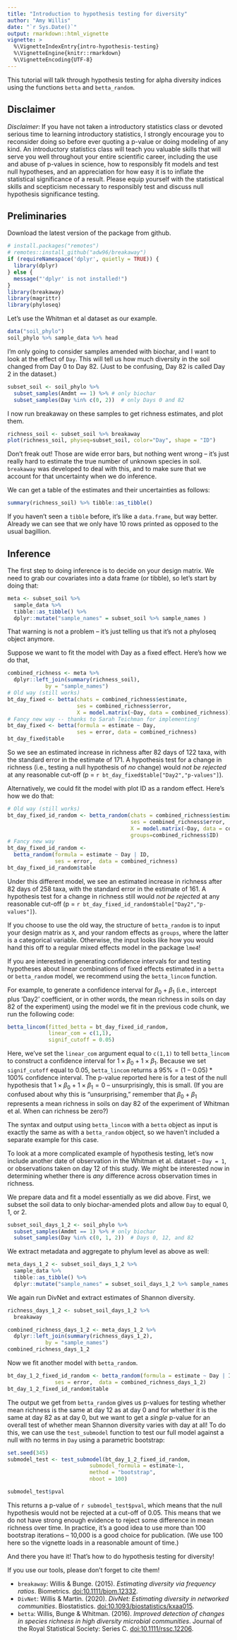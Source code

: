 ```yaml
---
title: "Introduction to hypothesis testing for diversity"
author: "Amy Willis"
date: "`r Sys.Date()`"
output: rmarkdown::html_vignette
vignette: >
  %\VignetteIndexEntry{intro-hypothesis-testing}
  %\VignetteEngine{knitr::rmarkdown}
  %\VignetteEncoding{UTF-8}
---
```


This tutorial will talk through hypothesis testing for alpha diversity indices using the functions `betta` and `betta_random`. 

## Disclaimer

*Disclaimer*: If you have not taken a introductory statistics class or devoted serious time to learning introductory statistics, I strongly encourage you to reconsider doing so before ever quoting a p-value or doing modeling of any kind. An introductory statistics class will teach you valuable skills that will serve you well throughout your entire scientific career, including the use and abuse of p-values in science, how to responsibly fit models and test null hypotheses, and an appreciation for how easy it is to inflate the statistical significance of a result. Please equip yourself with the statistical skills and scepticism necessary to responsibly test and discuss null hypothesis significance testing.

## Preliminaries

Download the latest version of the package from github.

```r
# install.packages("remotes")
# remotes::install_github("adw96/breakaway")
if (requireNamespace('dplyr', quietly = TRUE)) {
  library(dplyr)
} else {
  message("'dplyr' is not installed!")
}
library(breakaway)
library(magrittr)
library(phyloseq)
```

Let's use the Whitman et al dataset as our example.

```r
data("soil_phylo")
soil_phylo %>% sample_data %>% head
```

I'm only going to consider samples amended with biochar, and I want to look at the effect of `Day`. This will tell us how much diversity in the soil changed from Day 0 to Day 82. (Just to be confusing, Day 82 is called Day 2 in the dataset.)

```r
subset_soil <- soil_phylo %>%
  subset_samples(Amdmt == 1) %>% # only biochar
  subset_samples(Day %in% c(0, 2))  # only Days 0 and 82
```

I now run breakaway on these samples to get richness estimates, and plot them.

```r
richness_soil <- subset_soil %>% breakaway
plot(richness_soil, physeq=subset_soil, color="Day", shape = "ID")
```

Don't freak out! Those are wide error bars, but nothing went wrong -- it's just really hard to estimate the true number of unknown species in soil. `breakaway` was developed to deal with this, and to make sure that we account for that uncertainty when we do inference.

We can get a table of the estimates and their uncertainties as follows:

```r
summary(richness_soil) %>% tibble::as_tibble()
```

If you haven't seen a `tibble` before, it's like a `data.frame`, but way better. Already we can see that we only have 10 rows printed as opposed to the usual bagillion.

## Inference

The first step to doing inference is to decide on your design matrix. We need to grab our covariates into a data frame (or tibble), so let's start by doing that:

```r
meta <- subset_soil %>%
  sample_data %>%
  tibble::as_tibble() %>%
  dplyr::mutate("sample_names" = subset_soil %>% sample_names )
```

That warning is not a problem -- it's just telling us that it's not a phyloseq object anymore.

Suppose we want to fit the model with Day as a fixed effect. Here's how we do that,

```r
combined_richness <- meta %>%
  dplyr::left_join(summary(richness_soil),
            by = "sample_names")
# Old way (still works)
bt_day_fixed <- betta(chats = combined_richness$estimate,
                      ses = combined_richness$error,
                      X = model.matrix(~Day, data = combined_richness))
# Fancy new way -- thanks to Sarah Teichman for implementing!
bt_day_fixed <- betta(formula = estimate ~ Day, 
                      ses = error, data = combined_richness)
bt_day_fixed$table
```

So we see an estimated increase in richness after 82 days of 122 taxa, with the standard error in the estimate of 171. A hypothesis test for a change in richness (i.e., testing a null hypothesis of _no_ change) would *not be rejected* at any reasonable cut-off (p = `r bt_day_fixed$table["Day2","p-values"]`).

Alternatively, we could fit the model with plot ID as a random effect. Here's how we do that:

```r
# Old way (still works)
bt_day_fixed_id_random <- betta_random(chats = combined_richness$estimate,
                                       ses = combined_richness$error,
                                       X = model.matrix(~Day, data = combined_richness),
                                       groups=combined_richness$ID)
# Fancy new way 
bt_day_fixed_id_random <-
  betta_random(formula = estimate ~ Day | ID, 
               ses = error,  data = combined_richness)
bt_day_fixed_id_random$table
```

Under this different model, we see an estimated increase in richness after 82 days of 258 taxa, with the standard error in the estimate of 161. A hypothesis test for a change in richness still would *not be rejected* at any reasonable cut-off (p = `r bt_day_fixed_id_random$table["Day2","p-values"]`).

If you choose to use the old way, the structure of `betta_random` is to input your design matrix as `X`, and your random effects as `groups`, where the latter is a categorical variable. Otherwise, the input looks like how you would hand this off to a regular mixed effects model in the package `lme4`!

If you are interested in generating confidence intervals for and testing hypotheses about linear combinations of fixed effects estimated in a `betta` or `betta_random` model, we recommend using the `betta_lincom` function.

For example, to generate a confidence interval for $\beta_0 + \beta_1$ (i.e., intercept plus 'Day2' coefficient, or in other words, the mean richness in soils on day 82 of the experiment) using the model we fit in the previous code chunk,
we run the following code:

```r
betta_lincom(fitted_betta = bt_day_fixed_id_random,
             linear_com = c(1,1),
             signif_cutoff = 0.05)
```

Here, we've set the `linear_com` argument equal to `c(1,1)` to tell `betta_lincom` to construct a confidence interval for $1 \times \beta_0 + 1 \times \beta_1$. Because we set `signif_cutoff` equal to 0.05, `betta_lincom` returns a $95\%  = (1 - 0.05)*100\%$ confidence interval. The p-value reported here is for a test of the null hypothesis that $1 \times \beta_0 + 1 \times \beta_1 = 0$ -- unsurprisingly, this is small. (If you are confused about why this is "unsurprising," remember that $\beta_0 + \beta_1$ represents a mean richness in soils on day 82 of the experiment of Whitman et al. When can richness be zero?)

The syntax and output using `betta_lincom` with a `betta` object as input is exactly the same
as with a `betta_random` object, so we haven't included a separate example for this case.

To look at a more complicated example of hypothesis testing, let's now
include another date of observation in the Whitman et al. dataset -- `Day = 1`, 
or observations taken on day 12 of this study. We might be interested now
in determining whether there is _any_ difference across observation times
in richness.

We prepare data and fit a model essentially as we did above. First, 
we subset the soil data to only biochar-amended plots and allow
`Day` to equal 0, 1, or 2.

```r
subset_soil_days_1_2 <- soil_phylo %>%
  subset_samples(Amdmt == 1) %>% # only biochar
  subset_samples(Day %in% c(0, 1, 2))  # Days 0, 12, and 82
```

We extract metadata and aggregate to phylum level as above as well:

```r
meta_days_1_2 <- subset_soil_days_1_2 %>%
  sample_data %>%
  tibble::as_tibble() %>%
  dplyr::mutate("sample_names" = subset_soil_days_1_2 %>% sample_names )
```

We again run DivNet and extract estimates of Shannon diversity.

```r
richness_days_1_2 <- subset_soil_days_1_2 %>% 
  breakaway

combined_richness_days_1_2 <- meta_days_1_2 %>%
  dplyr::left_join(summary(richness_days_1_2),
            by = "sample_names")
combined_richness_days_1_2
```

Now we fit another model with `betta_random`.

```r
bt_day_1_2_fixed_id_random <- betta_random(formula = estimate ~ Day | ID, 
               ses = error,  data = combined_richness_days_1_2)
bt_day_1_2_fixed_id_random$table
```

The output we get from `betta_random` gives us p-values for testing whether
mean richness is the same at day 12 as at day 0 and for whether it is the same at day 82 as at day 0, but we want to get a _single_ p-value for an overall test of whether mean Shannon diversity varies with day at all! To do this, we can use the `test_submodel` function to test our full model against a null with no terms in `Day` using a parametric bootstrap:

```r
set.seed(345)
submodel_test <- test_submodel(bt_day_1_2_fixed_id_random,
                          submodel_formula = estimate~1,
                          method = "bootstrap",
                          nboot = 100)

submodel_test$pval
```

This returns a p-value of `r submodel_test$pval`, which means that the null hypothesis would not be rejected at a cut-off of 0.05. This means that we do not have strong enough evidence to reject some difference in mean richness over time. In practice, it's a good idea to use more than 100 bootstrap iterations -- 10,000 is a good choice for publication. (We use 100 here so the vignette loads in a reasonable amount of time.)

And there you have it! That's how to do hypothesis testing for diversity!

If you use our tools, please don't forget to cite them!

- `breakaway`: Willis & Bunge. (2015). *Estimating diversity via frequency ratios*. Biometrics. [doi:10.1111/biom.12332](https://doi.org/10.1111/biom.12332).
- `DivNet`: Willis & Martin. (2020). *DivNet: Estimating diversity in networked communities*. Biostatistics. [doi:10.1093/biostatistics/kxaa015](https://doi.org/10.1093/biostatistics/kxaa015).
- `betta`: Willis, Bunge & Whitman. (2016). *Improved detection of changes in species richness in high diversity microbial communities*. Journal of the Royal Statistical Society: Series C. [doi:10.1111/rssc.12206](https://doi.org/10.1111/rssc.12206).
